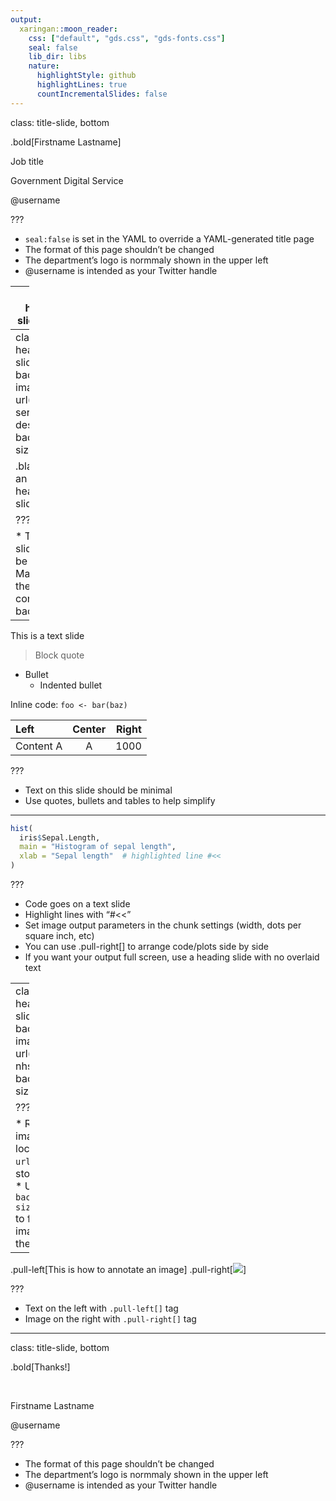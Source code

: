 ```yaml
---
output:
  xaringan::moon_reader:
    css: ["default", "gds.css", "gds-fonts.css"]
    seal: false
    lib_dir: libs
    nature:
      highlightStyle: github
      highlightLines: true
      countIncrementalSlides: false
---
```

class: title-slide, bottom

.bold[Firstname Lastname]

Job title

Government Digital Service

@username

???

* `seal:false` is set in the YAML to override a YAML-generated title page
* The format of this page shouldn't be changed
* The department's logo is normmaly shown in the upper left
* @username is intended as your Twitter handle

---
class: heading-slide, middle

This is a heading slide

???

* Text on this slide should be minimal
* There's no background image

---
class: heading-slide, middle
background-image: url("img/gds-service-design.jpg")
background-size: cover

.black[This is an image heading slide]

???

* Text on this slide should be minimal
* Make sure the text contrasts the background

---

This is a text slide

> Block quote

* Bullet
  * Indented bullet

Inline code: `foo <- bar(baz)`

| Left       | Center     | Right      |
| :--------- | :--------: | ---------: |
| Content A  | A          | 1000       |

???

* Text on this slide should be minimal
* Use quotes, bullets and tables to help simplify

---

```r
hist(
  iris$Sepal.Length,
  main = "Histogram of sepal length",
  xlab = "Sepal length"  # highlighted line #<<
)
```

???

* Code goes on a text slide
* Highlight lines with "#<<"
* Set image output parameters in the chunk settings (width, dots per square inch, etc)
* You can use .pull-right[] to arrange code/plots side by side
* If you want your output full screen, use a heading slide with no overlaid text

---
class: heading-slide
background-image: url("img/gds-nhs.jpg")
background-size: cover

???

* Refer to an image location with `url()` even if stored locally
* Use `background-size: cover` to fit the image within the slide

---

.pull-left[This is how to annotate an image]
.pull-right[![](img/gds-blog-bold.jpg)]

???

* Text on the left with `.pull-left[]` tag
* Image on the right with `.pull-right[]` tag

---
class: title-slide, bottom

.bold[Thanks!]

<br>

Firstname Lastname

@username

???

* The format of this page shouldn't be changed
* The department's logo is normmaly shown in the upper left
* @username is intended as your Twitter handle